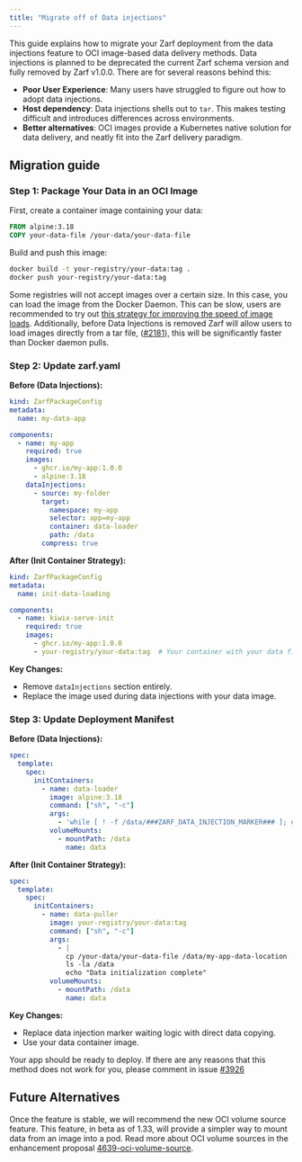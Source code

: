 ```yaml
---
title: "Migrate off of Data injections"
---
```


This guide explains how to migrate your Zarf deployment from the data injections feature to OCI image-based data delivery methods. Data injections is planned to be deprecated the current Zarf schema version and fully removed by Zarf v1.0.0. There are for several reasons behind this:

- **Poor User Experience**: Many users have struggled to figure out how to adopt data injections.
- **Host dependency**: Data injections shells out to `tar`. This makes testing difficult and introduces differences across environments.
- **Better alternatives**: OCI images provide a Kubernetes native solution for data delivery, and neatly fit into the Zarf delivery paradigm.

## Migration guide

### Step 1: Package Your Data in an OCI Image

First, create a container image containing your data:

```dockerfile
FROM alpine:3.18
COPY your-data-file /your-data/your-data-file
```

Build and push this image:
```bash
docker build -t your-registry/your-data:tag .
docker push your-registry/your-data:tag
```

Some registries will not accept images over a certain size. In this case, you can load the image from the Docker Daemon. This can be slow, users are recommended to try out [this strategy for improving the speed of image loads](https://docs.zarf.dev/faq#how-can-i-improve-the-speed-of-loading-large-images-from-docker-on-zarf-package-create). Additionally, before Data Injections is removed Zarf will allow users to load images directly from a tar file, ([#2181](https://github.com/zarf-dev/zarf/issues/)), this will be significantly faster than Docker daemon pulls.

### Step 2: Update zarf.yaml

**Before (Data Injections):**
```yaml
kind: ZarfPackageConfig
metadata:
  name: my-data-app

components:
  - name: my-app
    required: true
    images:
      - ghcr.io/my-app:1.0.0
      - alpine:3.18
    dataInjections:
      - source: my-folder
        target:
          namespace: my-app
          selector: app=my-app
          container: data-loader
          path: /data
        compress: true
```

**After (Init Container Strategy):**
```yaml
kind: ZarfPackageConfig
metadata:
  name: init-data-loading

components:
  - name: kiwix-serve-init
    required: true
    images:
      - ghcr.io/my-app:1.0.0
      - your-registry/your-data:tag  # Your container with your data file
```

**Key Changes:**
- Remove `dataInjections` section entirely.
- Replace the image used during data injections with your data image.

### Step 3: Update Deployment Manifest

**Before (Data Injections):**
```yaml
spec:
  template:
    spec:
      initContainers:
        - name: data-loader
          image: alpine:3.18
          command: ["sh", "-c"]
          args:
            - 'while [ ! -f /data/###ZARF_DATA_INJECTION_MARKER### ]; do echo "waiting for zarf data sync" && sleep 1; done; echo "we are done waiting!"'
          volumeMounts:
            - mountPath: /data
              name: data
```

**After (Init Container Strategy):**
```yaml
spec:
  template:
    spec:
      initContainers:
        - name: data-puller
          image: your-registry/your-data:tag
          command: ["sh", "-c"]
          args:
            - |
              cp /your-data/your-data-file /data/my-app-data-location
              ls -la /data
              echo "Data initialization complete"
          volumeMounts:
            - mountPath: /data
              name: data
```

**Key Changes:**
- Replace data injection marker waiting logic with direct data copying.
- Use your data container image.

Your app should be ready to deploy. If there are any reasons that this method does not work for you, please comment in issue [#3926](https://github.com/zarf-dev/zarf/issues/3926)

## Future Alternatives

Once the feature is stable, we will recommend the new OCI volume source feature. This feature, in beta as of 1.33, will provide a simpler way to mount data from an image into a pod. Read more about OCI volume sources in the enhancement proposal [4639-oci-volume-source](https://github.com/kubernetes/enhancements/tree/master/keps/sig-node/4639-oci-volume-source).
